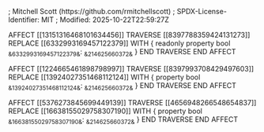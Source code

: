 ; Mitchell Scott (https://github.com/rmitchellscott)
; SPDX-License-Identifier: MIT
; Modified: 2025-10-22T22:59:27Z

AFFECT [[13151316468101634456]]
    TRAVERSE [[8397788359424131273]]
        REPLACE [[6332993169457122379]] WITH {
            readonly property bool ~&6332993169457122379&~: ~&214625660372&~
        }
    END TRAVERSE
END AFFECT

AFFECT [[1224665461898798997]]
    TRAVERSE [[8397993708429497603]]
        REPLACE [[13924027351468112124]] WITH {
            property bool ~&13924027351468112124&~: ~&214625660372&~
        }
    END TRAVERSE
END AFFECT

AFFECT [[5376273845699449139]]
    TRAVERSE [[4656948266548654837]]
        REPLACE [[16638155029758307190]] WITH {
            property bool ~&16638155029758307190&~: ~&214625660372&~
        }
    END TRAVERSE
END AFFECT
